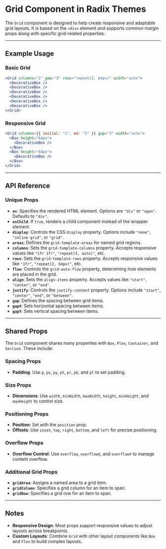 # Grid Component in Radix Themes

The `Grid` component is designed to help create responsive and adaptable grid layouts. It is based on the `<div>` element and supports common margin props along with specific grid-related properties.

---

## Example Usage

### Basic Grid

```jsx
<Grid columns="3" gap="3" rows="repeat(2, 64px)" width="auto">
  <DecorativeBox />
  <DecorativeBox />
  <DecorativeBox />
  <DecorativeBox />
  <DecorativeBox />
  <DecorativeBox />
</Grid>
```

### Responsive Grid

```jsx
<Grid columns={{ initial: "1", md: "2" }} gap="3" width="auto">
  <Box height="64px">
    <DecorativeBox />
  </Box>
  <Box height="64px">
    <DecorativeBox />
  </Box>
</Grid>
```

---

## API Reference

### Unique Props

- **`as`**: Specifies the rendered HTML element. Options are `"div"` or `"span"`. Defaults to `"div"`.
- **`asChild`**: If `true`, renders a child component instead of the wrapper element.
- **`display`**: Controls the CSS `display` property. Options include `"none"`, `"inline-grid"`, or `"grid"`.
- **`areas`**: Defines the `grid-template-areas` for named grid regions.
- **`columns`**: Sets the `grid-template-columns` property. Accepts responsive values like `"1fr 1fr"`, `"repeat(3, auto)"`, etc.
- **`rows`**: Sets the `grid-template-rows` property. Accepts responsive values like `"1fr"`, `"repeat(2, 64px)"`, etc.
- **`flow`**: Controls the `grid-auto-flow` property, determining how elements are placed in the grid.
- **`align`**: Sets the `align-items` property. Accepts values like `"start"`, `"center"`, or `"end"`.
- **`justify`**: Controls the `justify-content` property. Options include `"start"`, `"center"`, `"end"`, or `"between"`.
- **`gap`**: Defines the spacing between grid items.
- **`gapX`**: Sets horizontal spacing between items.
- **`gapY`**: Sets vertical spacing between items.

---

## Shared Props

The `Grid` component shares many properties with `Box`, `Flex`, `Container`, and `Section`. These include:

### Spacing Props

- **Padding**: Use `p`, `px`, `py`, `pt`, `pr`, `pb`, and `pl` to set padding.

### Size Props

- **Dimensions**: Use `width`, `minWidth`, `maxWidth`, `height`, `minHeight`, and `maxHeight` to control size.

### Positioning Props

- **Position**: Set with the `position` prop.
- **Offsets**: Use `inset`, `top`, `right`, `bottom`, and `left` for precise positioning.

### Overflow Props

- **Overflow Control**: Use `overflow`, `overflowX`, and `overflowY` to manage content overflow.

### Additional Grid Props

- **`gridArea`**: Assigns a named area to a grid item.
- **`gridColumn`**: Specifies a grid column for an item to span.
- **`gridRow`**: Specifies a grid row for an item to span.

---

## Notes

- **Responsive Design**: Most props support responsive values to adjust layouts across breakpoints.
- **Custom Layouts**: Combine `Grid` with other layout components like `Box` and `Flex` to build complex layouts.
